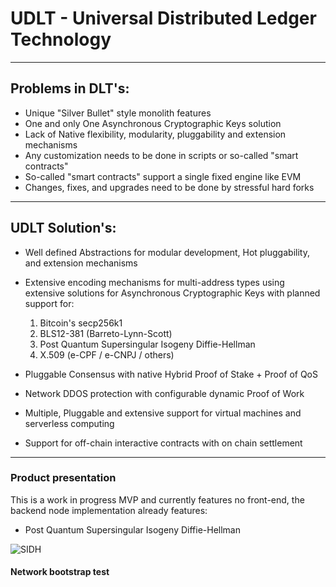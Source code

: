 # UDLT - Universal Distributed Ledger Technology

---

## Problems in DLT's:

* Unique "Silver Bullet" style monolith features
* One and only One Asynchronous Cryptographic Keys solution
* Lack of Native flexibility, modularity, pluggability and extension mechanisms
* Any customization needs to be done in scripts or so-called "smart contracts"
* So-called "smart contracts" support a single fixed engine like EVM
* Changes, fixes, and upgrades need to be done by stressful hard forks

---

## UDLT Solution's:

* Well defined Abstractions for modular development, Hot pluggability, and extension mechanisms

* Extensive encoding mechanisms for multi-address types using extensive solutions for Asynchronous Cryptographic Keys with planned support for:
    1. Bitcoin's secp256k1 
    2. BLS12-381 (Barreto-Lynn-Scott)
    3. Post Quantum Supersingular Isogeny Diffie-Hellman
    4. X.509 (e-CPF / e-CNPJ / others)

* Pluggable Consensus with native Hybrid Proof of Stake + Proof of QoS

* Network DDOS protection with configurable dynamic Proof of Work

* Multiple, Pluggable and extensive support for virtual machines and serverless computing

* Support for off-chain interactive contracts with on chain settlement

---

### Product presentation

This is a work in progress MVP and currently features no front-end, the backend node implementation already features:

* Post Quantum Supersingular Isogeny Diffie-Hellman

![SIDH](/assets/sidh_tests.svg)

#### Network bootstrap test




<Player>
      <source src="/assets/network.mp4" />
</Player>